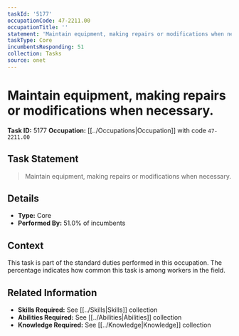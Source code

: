 ```yaml
---
taskId: '5177'
occupationCode: 47-2211.00
occupationTitle: ''
statement: 'Maintain equipment, making repairs or modifications when necessary.'
taskType: Core
incumbentsResponding: 51
collection: Tasks
source: onet
---
```

# Maintain equipment, making repairs or modifications when necessary.

**Task ID:** 5177
**Occupation:** [[../Occupations|Occupation]] with code `47-2211.00`

## Task Statement

> Maintain equipment, making repairs or modifications when necessary.

## Details

- **Type:** Core
- **Performed By:** 51.0% of incumbents

## Context

This task is part of the standard duties performed in this occupation. The percentage indicates how common this task is among workers in the field.

## Related Information

- **Skills Required:** See [[../Skills|Skills]] collection
- **Abilities Required:** See [[../Abilities|Abilities]] collection
- **Knowledge Required:** See [[../Knowledge|Knowledge]] collection
